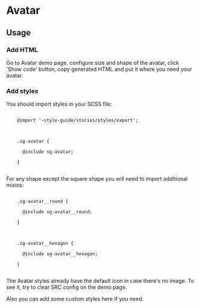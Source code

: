 

<Meta title="Components/Atoms/Avatar/Overview"/>

<h1>Avatar</h1>

<div>
  <h2>Usage</h2>
  <h3>Add HTML</h3>

  <p>
    Go to Avatar demo page, configure size and shape of the avatar, click 'Show code' button,
    copy generated HTML and put it where you need your avatar.
  </p>

  <h3>Add styles</h3>

  <p>You should import styles in your SCSS file:</p>

  <code>
    @import '~style-guide/stories/styles/export';
    <br/><br/>
    .sg-avatar &#123;<br/>
    &emsp;&emsp;@include sg-avatar;<br/>
    &#125;
  </code>

  <p>For any shape except the square shape you will need to import additional mixins:</p>

  <code>
    .sg-avatar__round &#123;<br/>
    &emsp;&emsp;@include sg-avatar__round;<br/>
    &#125;
    <br/><br/>
    .sg-avatar__hexagon &#123;<br/>
    &emsp;&emsp;@include sg-avatar__hexagon;<br/>
    &#125;
  </code>

  <p>The Avatar styles already have the default icon in case there's no image. To see it, try to clear SRC config on the demo page.</p>

  <p>Also you can add some custom styles here if you need.</p>
</div>
